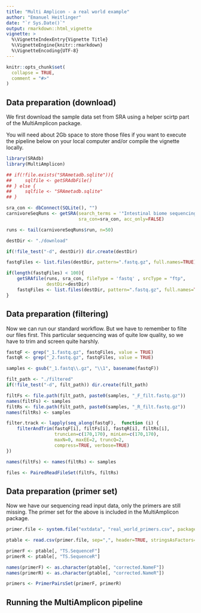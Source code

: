 ```yaml
---
title: "Multi Amplicon - a real world example"
author: "Emanuel Heitlinger"
date: "`r Sys.Date()`"
output: rmarkdown::html_vignette
vignette: >
  %\VignetteIndexEntry{Vignette Title}
  %\VignetteEngine{knitr::rmarkdown}
  %\VignetteEncoding{UTF-8}
---
```


```r
knitr::opts_chunk$set(
  collapse = TRUE,
  comment = "#>"
)
```

## Data preparation (download)

We first download the sample data set from SRA using a helper scirtp
part of the MultiAmplicon package.

You will need about 2Gb space to store those files if you want to
execute the pipeline below on your local computer and/or compile the
vignette locally.

```r
library(SRAdb) 
library(MultiAmplicon)

## if(!file.exists("SRAmetadb.sqlite")){
##     sqlfile <- getSRAdbFile()
## } else {
##     sqlfile <- "SRAmetadb.sqlite"
## }

sra_con <- dbConnect(SQLite(), "")
carnivoreSeqRuns <- getSRA(search_terms = '"Intestinal biome sequencing of carnivores"',
                           sra_con=sra_con, acc_only=FALSE)

runs <- tail(carnivoreSeqRuns$run, n=50)

destDir <- "./download"

if(!file_test("-d", destDir)) dir.create(destDir)

fastqFiles <- list.files(destDir, pattern=".fastq.gz", full.names=TRUE)

if(length(fastqFiles) < 100){
    getSRAfile(runs, sra_con, fileType = 'fastq' , srcType = "ftp",
               destDir=destDir)
    fastqFiles <- list.files(destDir, pattern=".fastq.gz", full.names=TRUE)
}
```

## Data preparation (filtering)

Now we can run our standard workflow. But we have to remember to filte
our files first. This particular sequencing was of quite low quality,
so we have to trim and screen quite harshly.

```r
fastqF <- grep("_1.fastq.gz", fastqFiles, value = TRUE)
fastqR <- grep("_2.fastq.gz", fastqFiles, value = TRUE)

samples <- gsub("_1.fastq\\.gz", "\\1", basename(fastqF))

filt_path <- "./filtered"
if(!file_test("-d", filt_path)) dir.create(filt_path)

filtFs <- file.path(filt_path, paste0(samples, "_F_filt.fastq.gz"))
names(filtFs) <- samples
filtRs <- file.path(filt_path, paste0(samples, "_R_filt.fastq.gz"))
names(filtRs) <- samples

filter.track <- lapply(seq_along(fastqF),  function (i) {
    filterAndTrim(fastqF[i], filtFs[i], fastqR[i], filtRs[i],
                  truncLen=c(170,170), minLen=c(170,170), 
                  maxN=0, maxEE=2, truncQ=2, 
                  compress=TRUE, verbose=TRUE)
})

names(filtFs) <- names(filtRs) <- samples

files <- PairedReadFileSet(filtFs, filtRs)
```

## Data preparation (primer set)

Now we have our sequencing read input data, only the primers are still
missing. The primer set for the above is included in the MultiAmplicon
package.

```r

primer.file <- system.file("extdata", "real_world_primers.csv", package = "MultiAmplicon")

ptable <- read.csv(primer.file, sep=",", header=TRUE, stringsAsFactors=FALSE)

primerF <- ptable[, "TS.SequenceF"]
primerR <- ptable[, "TS.SequenceR"]

names(primerF) <- as.character(ptable[, "corrected.NameF"])
names(primerR) <- as.character(ptable[, "corrected.NameR"])

primers <- PrimerPairsSet(primerF, primerR)
```

## Running the MultiAmplicon pipeline
